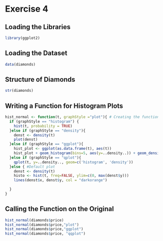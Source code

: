 # Exercise 4


## Loading the Libraries
```r
library(ggplot2)
```

## Loading the Dataset 
```r
data(diamonds)
```
## Structure of Diamonds
```r
str(diamonds)
```

## Writing a Function for Histogram Plots
```r
hist_normal <- function(t, graphStyle ="plot"){ # Creating the function
  if (graphStyle == "histogram") {
    hist(t, probability = TRUE)
  }else if (graphStyle == "density"){
    denst <- density(t)
    plot(denst)
  }else if (graphStyle == "ggplot"){
    hist_plot <- ggplot(as.data.frame(t), aes(t))
    hist_plot + geom_histogram(bins=5, aes(y=..density..)) + geom_density()
  }else if (graphStyle == "qplot"){
    qplot(t, y=..density.., geom=c('histogram', 'density')) 
  }else { #Default plot
    denst <- density(t) 
    histo <- hist(t, freq=FALSE, ylim=c(0, max(denst$y)))
    lines(denst$x, denst$y, col = "darkorange") 
    
  }
}
```
## Calling the Function on the Original
```r
hist_normal(diamonds$price)
hist_normal(diamonds$price,"plot") 
hist_normal(diamonds$price,"ggplot")
hist_normal(diamonds$price, "qqplot")
```




